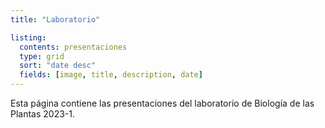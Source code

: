 ```yaml
---
title: "Laboratorio"

listing: 
  contents: presentaciones
  type: grid
  sort: "date desc"
  fields: [image, title, description, date]
---
```


Esta página contiene las presentaciones del laboratorio de Biología de las Plantas 2023-1.

